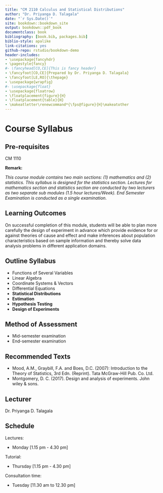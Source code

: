 ```yaml
--- 
title: "CM 2110 Calculus and Statistical Distributions"
author: "Dr. Priyanga D. Talagala"
date: "`r Sys.Date()`"
site: bookdown::bookdown_site
output: bookdown::pdf_book
documentclass: book
bibliography: [book.bib, packages.bib]
biblio-style: apalike
link-citations: yes
github-repo: rstudio/bookdown-demo
header-includes:
- \usepackage{fancyhdr}
- \pagestyle{fancy}
#- \fancyhead[CO,CE]{This is fancy header}
- \fancyfoot[CO,CE]{Prepared by Dr. Priyanga D. Talagala}
- \fancyfoot[LE,RO]{\thepage}
- \usepackage{wrapfig}
#- \usepackage{float}
- \usepackage{floatrow}
- \floatplacement{figure}{H}
- \floatplacement{table}{H}
- \makeatletter\renewcommand*{\fps@figure}{H}\makeatother
---
```


# Course Syllabus {-}

## Pre-requisites {-}

CM 1110

**Remark:**

*This course module contains two main sections: (1) mathematics and (2) statistics. This syllabus is designed for the statistics section. Lectures for mathematics section and statistics section are conducted  by two lecturers as two separate sub modules (1.5 hour lectures/Week). End Semester Examination is conducted as a single examination.*

## Learning Outcomes {-}

On successful completion of this module, students will be able to plan more carefully the design of experiment in advance which provide evidence for or against theories of cause and effect and make inferences about population characteristics based on sample information and thereby solve data analysis problems in different application domains.


## Outline Syllabus {-}

- Functions of Several Variables
- Linear Algebra
- Coordinate Systems & Vectors
- Differential Equations
-	**Statistical Distributions**
-	**Estimation**
-	**Hypothesis Testing**
-	**Design of Experiments**



## Method of Assessment {-}

- Mid-semester examination 
- End-semester examination 


## Recommended Texts {-}

- Mood, A.M., Graybill, F.A. and Boes, D.C. (2007): Introduction to the Theory of Statistics, 3rd Edn.
(Reprint). Tata McGraw-Hill Pub. Co. Ltd. 
- Montgomery, D. C. (2017). Design and analysis of experiments. John wiley \& sons.



## Lecturer {-}

Dr. Priyanga D. Talagala

## Schedule {-}

Lectures: 

- Monday [1.15 pm - 4.30 pm]

Tutorial:

- Thursday [1.15 pm - 4.30 pm]

Consultation time: 

- Tuesday [11.30 am to 12.30 pm]


